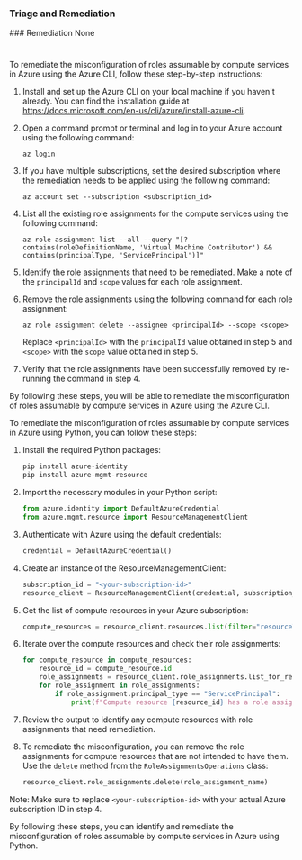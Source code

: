
### Triage and Remediation
<Tabs>
<Tab title='Remediation'>
### Remediation

<AccordionGroup>
<Accordion title='Using Console' defaultOpen='true'>
None

#
</Accordion>

<Accordion title='Using CLI'>
To remediate the misconfiguration of roles assumable by compute services in Azure using the Azure CLI, follow these step-by-step instructions:

1. Install and set up the Azure CLI on your local machine if you haven't already. You can find the installation guide at https://docs.microsoft.com/en-us/cli/azure/install-azure-cli.

2. Open a command prompt or terminal and log in to your Azure account using the following command:
   ```
   az login
   ```

3. If you have multiple subscriptions, set the desired subscription where the remediation needs to be applied using the following command:
   ```
   az account set --subscription <subscription_id>
   ```

4. List all the existing role assignments for the compute services using the following command:
   ```
   az role assignment list --all --query "[?contains(roleDefinitionName, 'Virtual Machine Contributor') && contains(principalType, 'ServicePrincipal')]"
   ```

5. Identify the role assignments that need to be remediated. Make a note of the `principalId` and `scope` values for each role assignment.

6. Remove the role assignments using the following command for each role assignment:
   ```
   az role assignment delete --assignee <principalId> --scope <scope>
   ```

   Replace `<principalId>` with the `principalId` value obtained in step 5 and `<scope>` with the `scope` value obtained in step 5.

7. Verify that the role assignments have been successfully removed by re-running the command in step 4.

By following these steps, you will be able to remediate the misconfiguration of roles assumable by compute services in Azure using the Azure CLI.
</Accordion>

<Accordion title='Using Python'>
To remediate the misconfiguration of roles assumable by compute services in Azure using Python, you can follow these steps:

1. Install the required Python packages:
   ```python
   pip install azure-identity
   pip install azure-mgmt-resource
   ```

2. Import the necessary modules in your Python script:
   ```python
   from azure.identity import DefaultAzureCredential
   from azure.mgmt.resource import ResourceManagementClient
   ```

3. Authenticate with Azure using the default credentials:
   ```python
   credential = DefaultAzureCredential()
   ```

4. Create an instance of the ResourceManagementClient:
   ```python
   subscription_id = "<your-subscription-id>"
   resource_client = ResourceManagementClient(credential, subscription_id)
   ```

5. Get the list of compute resources in your Azure subscription:
   ```python
   compute_resources = resource_client.resources.list(filter="resourceType eq 'Microsoft.Compute/virtualMachines'")
   ```

6. Iterate over the compute resources and check their role assignments:
   ```python
   for compute_resource in compute_resources:
       resource_id = compute_resource.id
       role_assignments = resource_client.role_assignments.list_for_resource(resource_id)
       for role_assignment in role_assignments:
           if role_assignment.principal_type == "ServicePrincipal":
               print(f"Compute resource {resource_id} has a role assignment with principal type ServicePrincipal: {role_assignment.role_definition_name}")
   ```

7. Review the output to identify any compute resources with role assignments that need remediation.

8. To remediate the misconfiguration, you can remove the role assignments for compute resources that are not intended to have them. Use the `delete` method from the `RoleAssignmentsOperations` class:
   ```python
   resource_client.role_assignments.delete(role_assignment_name)
   ```

Note: Make sure to replace `<your-subscription-id>` with your actual Azure subscription ID in step 4.

By following these steps, you can identify and remediate the misconfiguration of roles assumable by compute services in Azure using Python.
</Accordion>

</AccordionGroup>
</Tab>
</Tabs>
